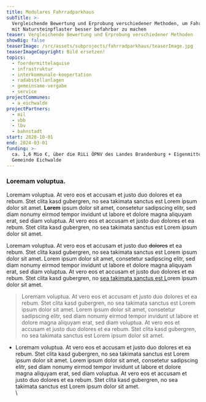 ```yaml
---
title: Modulares Fahrradparkhaus
subTitle: >-
  Vergleichende Bewertung und Erprobung verschiedener Methoden, um Fahrbahnen
  mit Natursteinpflaster besser befahrbar zu machen
teaser: Vergleichende Bewertung und Erprobung verschiedener Methoden
showBig: false
teaserImage: /src/assets/subprojects/fahrradparkhaus/teaserImage.jpg
teaserImageCopyright: Bild ersetzen!
topics:
  - foerdermittelaquise
  - infrastruktur
  - interkommunale-koopertation
  - radabstellanlagen
  - gemeinsame-vergabe
  - service
projectCommunes:
  - a_eichwalde
projectPartners:
  - mil
  - vbb
  - lbv
  - bahnstadt
start: 2020-10-01
end: 2024-03-01
funding: >-
  ca. 1,6 Mio €, über die RiLi ÖPNV des Landes Brandenburg + Eigenmittel der
  Gemeinde Eichwalde
---
```


### Loremam voluptua.&#x20;

Loremam voluptua. At vero eos et accusam et justo duo dolores et ea rebum. Stet clita kasd gubergren, no sea takimata sanctus est Lorem ipsum dolor sit amet. **Lorem** ipsum dolor sit amet, consetetur sadipscing elitr, sed diam nonumy eirmod tempor invidunt ut labore et dolore magna aliquyam erat, sed diam voluptua. At vero eos et accusam et justo duo dolores et ea rebum. Stet clita kasd gubergren, no sea takimata sanctus est Lorem ipsum dolor sit amet.

Loremam voluptua. At vero eos et accusam et justo duo ~~dolores~~ et ea rebum. Stet clita kasd gubergren, no sea takimata sanctus est Lorem ipsum dolor sit amet. Lorem ipsum dolor sit amet, consetetur sadipscing elitr, sed diam nonumy eirmod tempor invidunt ut labore et dolore magna aliquyam erat, sed diam voluptua. At vero eos et accusam et justo duo dolores et ea rebum. Stet clita kasd gubergren, no [sea takimata sanctus est L](https://next.nudafa.de/teilprojekte/testprojekt/)orem ipsum dolor sit amet.

> Loremam voluptua. At vero eos et accusam et justo duo dolores et ea rebum. Stet clita kasd gubergren, no sea takimata sanctus est Lorem ipsum dolor sit amet. Lorem ipsum dolor sit amet, consetetur sadipscing elitr, sed diam nonumy eirmod tempor invidunt ut labore et dolore magna aliquyam erat, sed diam voluptua. At vero eos et accusam et justo duo dolores et ea rebum. Stet clita kasd gubergren, no sea takimata sanctus est Lorem ipsum dolor sit amet.

- Loremam voluptua. At vero eos et accusam et justo duo dolores et ea rebum. Stet clita kasd gubergren, no sea takimata sanctus est Lorem ipsum dolor sit amet. Lorem ipsum dolor sit amet, consetetur sadipscing elitr, sed diam nonumy eirmod tempor invidunt ut labore et dolore magna aliquyam erat, sed diam voluptua. At vero eos et accusam et justo duo dolores et ea rebum. Stet clita kasd gubergren, no sea takimata sanctus est Lorem ipsum dolor sit amet.\
  \\
